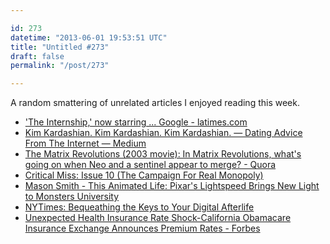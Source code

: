```yaml
---

id: 273
datetime: "2013-06-01 19:53:51 UTC"
title: "Untitled #273"
draft: false
permalink: "/post/273"

---
```


A random smattering of unrelated articles I enjoyed reading this week. 

 
 * ['The Internship,' now starring ... Google - latimes.com](http://www.latimes.com/entertainment/movies/moviesnow/la-et-mn-google-the-internship-owen-wilson-vince-vaughn-20130525,0,2727556,full.story)
 * [Kim Kardashian. Kim Kardashian. Kim Kardashian. — Dating Advice From The Internet — Medium](https://medium.com/dating-advice-from-the-internet/93cecb8b67d5)
 * [The Matrix Revolutions (2003 movie): In Matrix Revolutions, what's going on when Neo and a sentinel appear to merge? - Quora](http://www.quora.com/The-Matrix-Revolutions-2003-movie/In-Matrix-Revolutions-what-s-going-on-when-Neo-and-a-sentinel-appear-to-merge?srid=Owm&share=1)
 * [Critical Miss: Issue 10 (The Campaign For Real Monopoly)](http://www.criticalmiss.com/issue10/CampaignRealMonopoly1.html)
 * [Mason Smith - This Animated Life: Pixar's Lightspeed Brings New Light to Monsters University](http://thisanimatedlife.blogspot.com/2013/05/pixars-chris-horne-sheds-new-light-on.html?m=1)
 * [NYTimes: Bequeathing the Keys to Your Digital Afterlife](http://nyti.ms/153rMNj)
 * [Unexpected Health Insurance Rate Shock-California Obamacare Insurance Exchange Announces Premium Rates - Forbes](http://www.forbes.com/sites/rickungar/2013/05/24/unexpected-health-insurance-rate-shock-california-obamacare-insurance-exchange-announces-premium-rates/)



